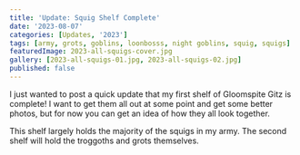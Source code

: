 ```yaml
---
title: 'Update: Squig Shelf Complete'
date: '2023-08-07'
categories: [Updates, '2023']
tags: [army, grots, goblins, loonbosss, night goblins, squig, squigs]
featuredImage: 2023-all-squigs-cover.jpg
gallery: [2023-all-squigs-01.jpg, 2023-all-squigs-02.jpg]
published: false
---
```


I just wanted to post a quick update that my first shelf of Gloomspite Gitz is complete! I want to get them all out
at some point and get some better photos, but for now you can get an idea of how they all look together.

This shelf largely holds the majority of the squigs in my army. The second shelf will hold the troggoths and grots
themselves.
